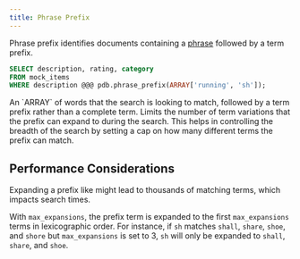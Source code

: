 ```yaml
---
title: Phrase Prefix
---
```


Phrase prefix identifies documents containing a [phrase](/documentation/concepts/phrase) followed by a term prefix.

```sql
SELECT description, rating, category
FROM mock_items
WHERE description @@@ pdb.phrase_prefix(ARRAY['running', 'sh']);
```
<div className="mt-8" />

<ParamField body="phrases" required>
  An `ARRAY` of words that the search is looking to match, followed by a term
  prefix rather than a complete term.
</ParamField>
<ParamField body="max_expansions" default={50}>
  Limits the number of term variations that the prefix can expand to during the
  search. This helps in controlling the breadth of the search by setting a cap
  on how many different terms the prefix can match.
</ParamField>

## Performance Considerations

Expanding a prefix like might lead to thousands of matching terms, which impacts search times.

With `max_expansions`, the prefix term is expanded to the first `max_expansions` terms
in lexicographic order. For instance, if `sh` matches `shall`, `share`, `shoe`, and `shore`  but `max_expansions` is set to 3,
`sh` will only be expanded to `shall`, `share`, and `shoe`.